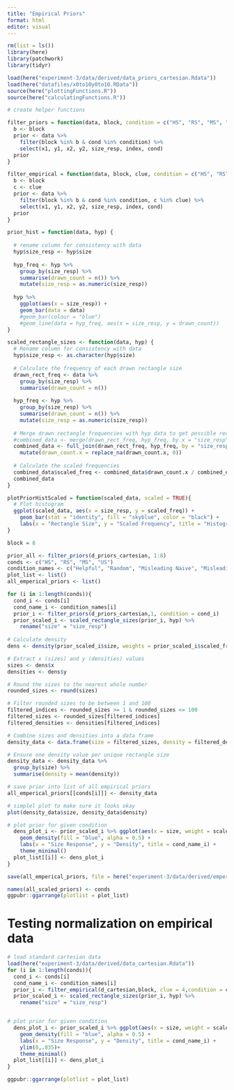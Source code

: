 ```yaml
---
title: "Empirical Priors"
format: html
editor: visual
---
```


```r
rm(list = ls())
library(here)
library(patchwork)
library(tidyr)

load(here("experiment-3/data/derived/data_priors_cartesian.Rdata"))
load(here("datafiles/x0to10y0to10.RData"))
source(here("plottingFunctions.R"))
source(here("calculatingFunctions.R"))
```

```r
# create helper functions

filter_priors = function(data, block, condition = c("HS", "RS", "MS", "US")) {
  b <- block
  prior <- data %>%
    filter(block %in% b & cond %in% condition) %>%
    select(x1, y1, x2, y2, size_resp, index, cond)
  prior
}

filter_empirical = function(data, block, clue, condition = c("HS", "RS", "MS", "US")) {
  b <- block
  c <- clue
  prior <- data %>%
    filter(block %in% b & cond %in% condition, c %in% clue) %>%
    select(x1, y1, x2, y2, size_resp, index, cond)
  prior
}

prior_hist = function(data, hyp) {
  
  # rename column for consistency with data
  hyp$size_resp <- hyp$size
  
  hyp_freq <- hyp %>%
    group_by(size_resp) %>%
    summarise(drawn_count = n()) %>%
    mutate(size_resp = as.numeric(size_resp))
  
  hyp %>%
    ggplot(aes(x = size_resp)) +
    geom_bar(data = data)
    #geom_bar(colour = "blue")
    #geom_line(data = hyp_freq, aes(x = size_resp, y = drawn_count))
}

scaled_rectangle_sizes <- function(data, hyp) {
  # Rename column for consistency with data
  hyp$size_resp <- as.character(hyp$size)
  
  # Calculate the frequency of each drawn rectangle size
  drawn_rect_freq <- data %>%
    group_by(size_resp) %>%
    summarise(drawn_count = n())
  
  hyp_freq <- hyp %>%
    group_by(size_resp) %>%
    summarise(drawn_count = n()) %>%
    mutate(size_resp = as.numeric(size_resp))
  
  # Merge drawn rectangle frequencies with hyp data to get possible rectangle counts
  #combined_data <- merge(drawn_rect_freq, hyp_freq, by.x = "size_resp", by.y = "size_resp", all.x = TRUE)
  combined_data <- full_join(drawn_rect_freq, hyp_freq, by = "size_resp") %>%
    mutate(drawn_count.x = replace_na(drawn_count.x, 0))
  
  # Calculate the scaled frequencies
  combined_data$scaled_freq <- combined_data$drawn_count.x / combined_data$drawn_count.y
  combined_data
}

plotPriorHistScaled = function(scaled_data, scaled = TRUE){
  # Plot histogram
  ggplot(scaled_data, aes(x = size_resp, y = scaled_freq)) +
    geom_bar(stat = "identity", fill = "skyblue", color = "black") +
    labs(x = "Rectangle Size", y = "Scaled Frequency", title = "Histogram of Scaled Rectangles")
}

```

```r
block = 8

prior_all <- filter_priors(d_priors_cartesian, 1:8) 
conds <- c("HS", "RS", "MS", "US")
condition_names <- c("Helpful", "Random", "Misleading Naive", "Misleading Aware")
plot_list <- list()
all_emperical_priors <- list()

for (i in 1:length(conds)){
  cond_i <- conds[i]
  cond_name_i <- condition_names[i]
  prior_i <- filter_priors(d_priors_cartesian,1, condition = cond_i)
  prior_scaled_i <- scaled_rectangle_sizes(prior_i, hyp) %>%
    rename("size" = "size_resp") 
  
# Calculate density
dens <- density(prior_scaled_i$size, weights = prior_scaled_i$scaled_freq)

# Extract x (sizes) and y (densities) values
sizes <- dens$x
densities <- dens$y

# Round the sizes to the nearest whole number
rounded_sizes <- round(sizes)

# Filter rounded sizes to be between 1 and 100
filtered_indices <- rounded_sizes >= 1 & rounded_sizes <= 100
filtered_sizes <- rounded_sizes[filtered_indices]
filtered_densities <- densities[filtered_indices]

# Combine sizes and densities into a data frame
density_data <- data.frame(size = filtered_sizes, density = filtered_densities)

# Ensure one density value per unique rectangle size
density_data <- density_data %>%
  group_by(size) %>%
  summarise(density = mean(density))

# save prior into list of all empirical priors
all_emperical_priors[[conds[i]]] <- density_data

# simplel plot to make sure it looks okay
plot(density_data$size, density_data$density)

# plot prior for given condition
  dens_plot_i <- prior_scaled_i %>% ggplot(aes(x = size, weight = scaled_freq)) +
    geom_density(fill = "blue", alpha = 0.5) +
    labs(x = "Size Response", y = "Density", title = cond_name_i) +
    theme_minimal()
  plot_list[[i]] <- dens_plot_i
}

save(all_emperical_priors, file = here("experiment-3/data/derived/emperical-prior.Rdata"))

names(all_scaled_priors) <- conds
ggpubr::ggarrange(plotlist = plot_list)
```

# Testing normalization on empirical data

```r
# load standard cartesian data
load(here("experiment-3/data/derived/data_cartesian.Rdata"))
for (i in 1:length(conds)){
  cond_i <- conds[i]
  cond_name_i <- condition_names[i]
  prior_i <- filter_empirical(d_cartesian,block, clue = 4,condition = cond_i)
  prior_scaled_i <- scaled_rectangle_sizes(prior_i, hyp) %>%
    rename("size" = "size_resp") 


# plot prior for given condition
  dens_plot_i <- prior_scaled_i %>% ggplot(aes(x = size, weight = scaled_freq)) +
    geom_density(fill = "blue", alpha = 0.5) +
    labs(x = "Size Response", y = "Density", title = cond_name_i) +
    ylim(0,.035)+
    theme_minimal()
  plot_list[[i]] <- dens_plot_i
}

ggpubr::ggarrange(plotlist = plot_list)
```

